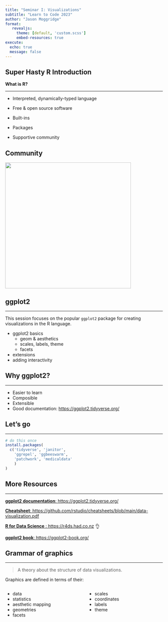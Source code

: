 ```yaml
---
title: "Seminar I: Visualizations"
subtitle: "Learn to Code 2023"
author: "Jason Moggridge"
format: 
   revealjs:
     theme: [default, 'custom.scss']
     embed-resources: true
execute: 
  echo: true
  message: false
---
```


## Super Hasty R Introduction

**What is R?**

<hr>

<div>

-   Interpreted, dynamically-typed language

-   Free & open source software

-   Built-ins

-   Packages

-   Supportive community

</div>

## Community

![](public/message%20from%20god.png){fig-align="center" width="402"}

## ggplot2

<hr/>

This session focuses on the popular `ggplot2` package for creating visualizations in the R language.

::: incremental
-   ggplot2 basics
    -   geom & aesthetics
    -   scales, labels, theme
    -   facets
-   extensions
-   adding interactivity
:::

## Why ggplot2?

<hr/>

-   Easier to learn
-   Composible
-   Extensible
-   Good documentation: <https://ggplot2.tidyverse.org/>

## Let's go

<hr/>

```r
# do this once
install.packages(
  c('tidyverse', 'janitor',
    'ggrepel', 'ggbeeswarm',
    'patchwork', 'medicaldata' 
    )
)
```

## More Resources

<hr/>

[**ggplot2 documentation**: https://ggplot2.tidyverse.org/](https://ggplot2.tidyverse.org/)
  
[**Cheatsheet**: https://github.com/rstudio/cheatsheets/blob/main/data-visualization.pdf](https://github.com/rstudio/cheatsheets/blob/main/data-visualization.pdf)
  
[**R for Data Science** : https://r4ds.had.co.nz](https://r4ds.had.co.nz) 👌
  
[**ggplot2 book**: https://ggplot2-book.org/](https://ggplot2-book.org/)
  

## Grammar of graphics

<hr/>

> A theory about the structure of data visualizations.

Graphics are defined in terms of their:

::: columns
::: {.column width="50%"}
-   data
-   statistics
-   aesthetic mapping
-   geometries
-   facets
:::

::: {.column width="50%"}
-   scales
-   coordinates
-   labels
-   theme
:::
:::
